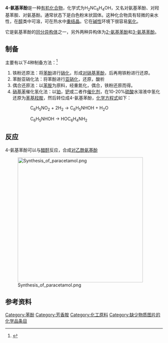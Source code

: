 {{NoteTA|zh-cn:氨基; zh-hk:氨基; zh-tw:胺基}}
{{chembox
| verifiedrevid = 410331801
| ImageFileL1 = p-Aminophenol.svg
| ImageSizeL1 = 80px
| ImageFileR1 = 4-Aminophenol3d.png
| IUPACName = 4-Aminophenol
| OtherNames = 
| Section1 = {{Chembox Identifiers
| Abbreviations = 
| ChemSpiderID_Ref = {{chemspidercite|correct|chemspider}}
| ChemSpiderID = 392
| PubChem = 403
| UNII_Ref = {{fdacite|correct|FDA}}
| UNII = R7P8FRP05V
| InChIKey = PLIKAWJENQZMHA-UHFFFAOYAD
| SMILES1 = c1cc(ccc1N)O
| ChEMBL_Ref = {{ebicite|correct|EBI}}
| ChEMBL = 1142
| StdInChI_Ref = {{stdinchicite|correct|chemspider}}
| StdInChI = 1S/C6H7NO/c7-5-1-3-6(8)4-2-5/h1-4,8H,7H2
| StdInChIKey_Ref = {{stdinchicite|correct|chemspider}}
| StdInChIKey = PLIKAWJENQZMHA-UHFFFAOYSA-N
| CASNo_Ref = {{cascite|correct|CAS}}
| CASNo = 123-30-8
| EINECS = 
| SMILES = Oc1ccc(N)cc1
| InChI = 1/C6H7NO/c7-5-1-3-6(8)4-2-5/h1-4,8H,7H2
| RTECS =
| MeSHName = Aminophenols
| ChEBI =
| KEGG_Ref = {{keggcite|correct|kegg}}
| KEGG = C02372
| ATCCode_prefix = 
| ATCCode_suffix = 
| ATC_Supplemental =
  }}
| Section2 = {{Chembox Properties
| Formula = C<sub>6</sub>H<sub>7</sub>NO
| MolarMass = 109.13
| Appearance =
| Density = 1.13 g/cm<sup>3</sup>
| MeltingPt = 188–190 °C
| Melting_notes =
| BoilingPt = 284 °C
| Boiling_notes = 
| Solubility = 1.5 g/100 ml (25 °C)
| SolubleOther = 
| Solvent = 
| pKa = 
| pKb = 
| LambdaMax =
| Absorbance =
| RefractIndex = 
| Viscosity = 
| Dipole = 
  }}
| Section3 = {{Chembox Structure
| CrystalStruct = 
| Coordination = 
| MolShape = 
| Dipole = 
  }}
| Section4 = {{Chembox Thermochemistry
| DeltaHf = 
| DeltaHc = 
| Entropy = 
| HeatCapacity = }}
| Section7 = {{Chembox Hazards
| ExternalMSDS = 
| EUClass = 
| EUIndex = 616-003-00-0
| NFPA-H = 2
| NFPA-F = 1
| NFPA-R = 0
| NFPA-O =  
| RPhrases = {{R20/21}}, {{R22}}, {{R40}}<br/>{{R52}}, {{R54}}, {{R68}}
| SPhrases = {{S28}}, {{S36}}, {{S37}}<br/>{{S60}}, {{S61}}
| FlashPt = 195 °C
| Autoignition = 
| ExploLimits = 
| PEL = 
  }}
| Section8 = {{Chembox Related
| OtherAnions = 
| OtherCations = 
| OtherFunctn = [[2-氨基苯酚|2-氨基苯酚]]<br />[[3-氨基苯酚|3-氨基苯酚]]<BR>[[4-氨基苯硫酚|4-氨基苯硫酚]]
| Function = 氨基苯酚
| OtherCpds = [[苯胺|苯胺]]<br/>[[苯酚|苯酚]]
  }}
}}

'''4-氨基苯酚'''是一种[[有机化合物|有机化合物]]，化学式为H<sub>2</sub>NC<sub>6</sub>H<sub>4</sub>OH，又名对氨基苯酚、对羟基苯胺、对氨基酚。通常状态下是白色粉末状固体。这种化合物具有轻微的亲水性，在[[醇|醇]]类中可溶，可在热水中[[重结晶|重结晶]]。它在[[碱性|碱性]]环境下很容易[[氧化|氧化]]。

它是氨基苯酚的[[同分异构体|同分异构体]]之一，另外两种异构体为[[2-氨基苯酚|2-氨基苯酚]]和[[3-氨基苯酚|3-氨基苯酚]]。

==制备==
主要有以下4种制备方法：<ref>{{Cite web |url=http://www.chemyq.com/xz/xz1/9258umpub.htm |title=4-氨基苯酚的合成方法 |accessdate=2011-02-12 |archive-date=2008-12-01 |archive-url=https://web.archive.org/web/20081201171816/http://www.chemyq.com/xz/xz1/9258umpub.htm |dead-url=no }}</ref>
#铁粉还原法：将[[苯酚|苯酚]]进行[[硝化|硝化]]，形成[[对硝基苯酚|对硝基苯酚]]，后再用铁粉进行还原。
#苯酚亚硝化法：将苯酚进行[[亚硝化|亚硝化]]，还原，酸析
#偶合还原法：以[[苯胺|苯胺]]为原料，经重氮化，偶合，铁粉还原而得。
#[[硝基苯|硝基苯]]催化氢化法：以[[铂|铂]]，[[钯|钯]]或二者作[[催化剂|催化剂]]，在10-20%[[硫酸|硫酸]]水溶液中氢化还原为[[苯基羟胺|苯基羟胺]]，然后转位成4-氨基苯酚，[[化学方程式|化学方程式]]如下：

::C<sub>6</sub>H<sub>5</sub>NO<sub>2</sub> + 2H<sub>2</sub> → C<sub>6</sub>H<sub>5</sub>NHOH + H<sub>2</sub>O

::C<sub>6</sub>H<sub>5</sub>NHOH → HOC<sub>6</sub>H<sub>4</sub>NH<sub>2</sub>

==反应==
4-氨基苯酚可以与[[醋酐|醋酐]]反应，合成[[对乙酰氨基酚|对乙酰氨基酚]]

[[Image:Synthesis_of_paracetamol.png|400px]]

==参考资料==
{{reflist}}

[[Category:苯酚|Category:苯酚]]
[[Category:芳香胺|Category:芳香胺]]
[[Category:化工原料|Category:化工原料]]
[[Category:缺少物质图片的化学品条目|Category:缺少物质图片的化学品条目]]